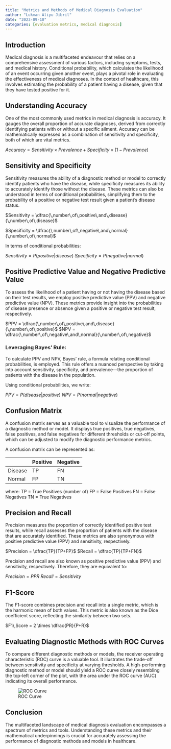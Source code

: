 ```yaml
---
title: "Metrics and Methods of Medical Diagnosis Evaluation"
author: "Lukman Aliyu Jibril"
date: "2023-09-10"
categories: [evaluation metrics, medical diagnosis]
---
```


## Introduction

Medical diagnosis is a multifaceted endeavour that relies on a comprehensive assessment of various factors, including symptoms, tests, and medical history. Conditional probability, which calculates the likelihood of an event occurring given another event, plays a pivotal role in evaluating the effectiveness of medical diagnoses. In the context of healthcare, this involves estimating the probability of a patient having a disease, given that they have tested positive for it.

## Understanding Accuracy

One of the most commonly used metrics in medical diagnosis is accuracy. It gauges the overall proportion of accurate diagnoses, derived from correctly identifying patients with or without a specific ailment. Accuracy can be mathematically expressed as a combination of sensitivity and specificity, both of which are vital metrics.

$Accuracy = Sensitivity \times Prevalence + Specificity \times (1 - Prevalence)$

## Sensitivity and Specificity

Sensitivity measures the ability of a diagnostic method or model to correctly identify patients who have the disease, while specificity measures its ability to accurately identify those without the disease. These metrics can also be understood in terms of conditional probabilities, simplifying them to the probability of a positive or negative test result given a patient's disease status.


$Sensitivity = \dfrac{\,number\,of\,positive\,and\,disease}{\,number\,of\,disease}$

$Specificity = \dfrac{\,number\,of\,negative\,and\,normal}{\,number\,of\,normal}$

In terms of conditional probabilities:

$Sensitivity = P(positive|disease)$
$Specificity = P(negative|normal)$

## Positive Predictive Value and Negative Predictive Value

To assess the likelihood of a patient having or not having the disease based on their test results, we employ positive predictive value (PPV) and negative predictive value (NPV). These metrics provide insight into the probabilities of disease presence or absence given a positive or negative test result, respectively.

$PPV = \dfrac{\,number\,of\,positive\,and\,disease}{\,number\,of\,positive}$
$NPV = \dfrac{\,number\,of\,negative\,and\,normal}{\,number\,of\,negative}$

### Leveraging Bayes' Rule:

To calculate PPV and NPV, Bayes' rule, a formula relating conditional probabilities, is employed. This rule offers a nuanced perspective by taking into account sensitivity, specificity, and prevalence—the proportion of patients with the disease in the population.


Using conditional probabilities, we write:

$PPV = P(disease|positive)$
$NPV = P(normal|negative)$


## Confusion Matrix

A confusion matrix serves as a valuable tool to visualize the performance of a diagnostic method or model. It displays true positives, true negatives, false positives, and false negatives for different thresholds or cut-off points, which can be adjusted to modify the diagnostic performance metrics.

A confusion matrix can be represented as:

|               | Positive | Negative |
|---------------|----------|----------|
| Disease       | TP       | FN       |
| Normal        | FP       | TN       |

where:
TP = True Positives (number of)
FP = False Positives
FN = False Negatives
TN = True Negatives

## Precision and Recall 

Precision measures the proportion of correctly identified positive test results, while recall assesses the proportion of patients with the disease that are accurately identified. These metrics are also synonymous with positive predictive value (PPV) and sensitivity, respectively.

$Precision = \dfrac{TP}{TP+FP}$
$Recall = \dfrac{TP}{TP+FN}$

Precision and recall are also known as positive predictive value (PPV) and sensitivity, respectively. Therefore, they are equivalent to:

$Precision = PPR$
$Recall = Sensitivity$

## F1-Score

The F1-score combines precision and recall into a single metric, which is the harmonic mean of both values. This metric is also known as the Dice coefficient score, reflecting the similarity between two sets.


$F1\,Score  = 2 \times \dfrac{PR}{P+R}$

## Evaluating Diagnostic Methods with ROC Curves

To compare different diagnostic methods or models, the receiver operating characteristic (ROC) curve is a valuable tool. It illustrates the trade-off between sensitivity and specificity at varying thresholds. A high-performing diagnostic method or model should yield a ROC curve closely resembling the top-left corner of the plot, with the area under the ROC curve (AUC) indicating its overall performance.

![ROC Curve](roc_curve.png)


## Conclusion

The multifaceted landscape of medical diagnosis evaluation encompasses a spectrum of metrics and tools. Understanding these metrics and their mathematical underpinnings is crucial for accurately assessing the performance of diagnostic methods and models in healthcare.



